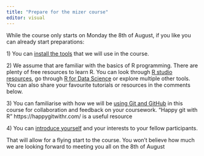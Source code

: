 ```yaml
---
title: "Prepare for the mizer course"
editor: visual
---
```


While the course only starts on Monday the 8th of August, if you like you can already start preparations:

1\) You can [install the tools](install-tools.qmd) that we will use in the course.

2\) We assume that are familiar with the basics of R programming. There are plenty of free resources to learn R. You can look through [R studio resources](https://www.rstudio.com/resources/webinars/), go through [R for Data Science](https://r4ds.had.co.nz/) or explore multiple other tools. You can also share your favourite tutorials or resources in the comments below.

3\) You can familiarise with how we will be [using Git and GitHub](use-git-and-github.qmd) in this course for collaboration and feedback on your coursework. "Happy git with R" https://happygitwithr.com/ is a useful resource

4\) You can [introduce yourself](introduce-yourself.qmd) and your interests to your fellow participants.

That will allow for a flying start to the course. You won't believe how much we are looking forward to meeting you all on the 8th of August
